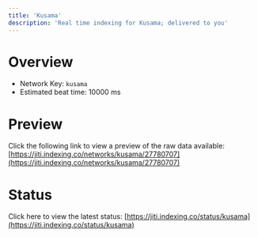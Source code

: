 ```yaml
---
title: 'Kusama'
description: 'Real time indexing for Kusama; delivered to you'
---
```


# Overview
- Network Key: `kusama`
- Estimated beat time: 10000 ms

# Preview
Click the following link to view a preview of the raw data available: [https://jiti.indexing.co/networks/kusama/27780707](https://jiti.indexing.co/networks/kusama/27780707)

# Status
Click here to view the latest status: [https://jiti.indexing.co/status/kusama](https://jiti.indexing.co/status/kusama)
